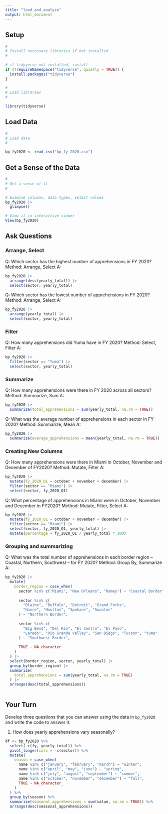 ```yaml
---
title: "load_and_analyze"
output: html_document
---
```


## Setup

```r
#
# Install necessary libraries if not installed
#

# if tidyverse not installed, install
if (!requireNamespace("tidyverse", quietly = TRUE)) {
  install.packages("tidyverse")
}

#
# Load libraries
#

library(tidyverse)

```

## Load Data

```r
#
# Load data
#

bp_fy2020 <- read_csv("bp_fy_2020.csv")

```
## Get a Sense of the Data
```r
#
# Get a sense of it
#

# Examine columns, data types, select values
bp_fy2020 |>
  glimpse()

# View it in interactive viewer
View(bp_fy2020)

```


## Ask Questions

### Arrange, Select

Q: Which sector has the highest number of apprehensions in FY 2020?
Method: Arrange, Select
A: 
```r

bp_fy2020 |>
  arrange(desc(yearly_total)) |> 
  select(sector, yearly_total)

```

Q: Which sector has the lowest number of apprehensions in FY 2020?
Method: Arrange, Select
A: 

```r

bp_fy2020 |>
  arrange(yearly_total) |> 
  select(sector, yearly_total)

```

### Filter

Q: How many apprehensions did Yuma have in FY 2020?
Method: Select, Filter
A: 

```r

bp_fy2020 |>
  filter(sector == "Yuma") |> 
  select(sector, yearly_total)

```

### Summarize
Q: How many apprehensions were there in FY 2020 across all sectors?
Method: Summarize, Sum
A: 

```r

bp_fy2020 |>
  summarize(total_apprehensions = sum(yearly_total, na.rm = TRUE))

```

Q: What was the average number of apprehensions in each sector in FY 2020?
Method: Summarize, Mean
A: 

```r
bp_fy2020 |>
  summarize(average_apprehensions = mean(yearly_total, na.rm = TRUE))

```

### Creating New Columns 
Q: How many apprehensions were there in Miami in October, November and December of FY2020?
Method: Mutate, Filter
A: 
```r

bp_fy2020 |>
  mutate(fy_2020_Q1 = october + november + december) |>
  filter(sector == "Miami") |> 
  select(sector, fy_2020_Q1)


```

Q: What percentage of apprehensions in Miami were in October, November and December in FY2020?
Method: Mutate, Filter, Select 
A: 
```r

bp_fy2020 |>
  mutate(fy_2020_Q1 = october + november + december) |>
  filter(sector == "Miami") |> 
  select(sector, fy_2020_Q1, yearly_total) |>
  mutate(percentage = fy_2020_Q1 / yearly_total * 100)


```
### Grouping and summarizing

Q: What was the total number of apprehensions in each border region -- Coastal, Northern, Southwest -- for FY 2020?
Method: Group By, Summarize
A: 
```r
bp_fy2020 |>
  mutate(
    border_region = case_when(
      sector %in% c("Miami", "New Orleans", "Ramey") ~ "Coastal Border",
      
      sector %in% c(
        "Blaine", "Buffalo", "Detroit", "Grand Forks",
        "Havre", "Houlton", "Spokane", "Swanton"
      ) ~ "Northern Border",
      
      sector %in% c(
        "Big Bend", "Del Rio", "El Centro", "El Paso",
        "Laredo", "Rio Grande Valley", "San Diego", "Tucson", "Yuma"
      ) ~ "Southwest Border",
      
      TRUE ~ NA_character_
    )
  ) |>
  select(border_region, sector, yearly_total) |>
  group_by(border_region) |>
  summarize(
    total_apprehensions = sum(yearly_total, na.rm = TRUE)
  ) |>
  arrange(desc(total_apprehensions))
  
```

## Your Turn
Develop three questions that you can answer using the data in `bp_fy2020` and write the code to answer it.

1. How does yearly apprehensions vary seasonally? 

```r

df <- bp_fy2020 %>% 
  select(-c(fy, yearly_total)) %>% 
  pivot_longer(cols = -c(sector)) %>% 
  mutate(
    season = case_when(
      name %in% c("january", "february", "march") ~ "winter", 
      name %in% c("april", "may", "june") ~ "spring",
      name %in% c("july", "august", "september") ~ "summer",  
      name %in% c("october", "november", "december") ~ "fall", 
      TRUE ~ NA_character_
    )
  ) %>% 
  group_by(season) %>% 
  summarize(seasonal_apprehensions = sum(value, na.rm = TRUE)) %>% 
  arrange(desc(seasonal_apprehensions))
  


```